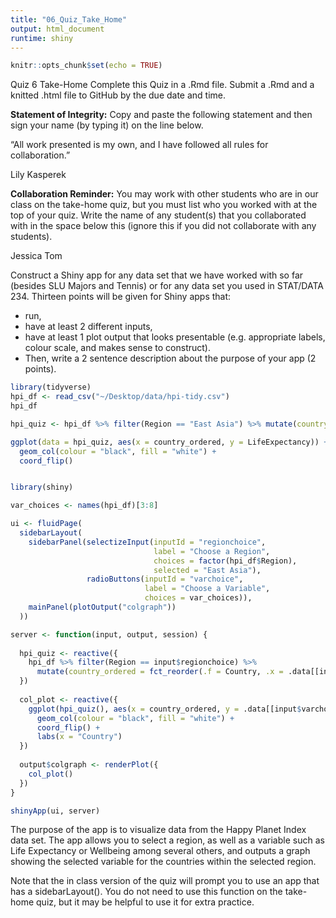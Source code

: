 ```yaml
---
title: "06_Quiz_Take_Home"
output: html_document
runtime: shiny
---
```


```r
knitr::opts_chunk$set(echo = TRUE)
```

Quiz 6 Take-Home
Complete this Quiz in a .Rmd file. Submit a .Rmd and a knitted .html file to GitHub by the due date and time.

__Statement of Integrity:__ Copy and paste the following statement and then sign your name (by typing it) on the line below.

“All work presented is my own, and I have followed all rules for collaboration.”

Lily Kasperek 

__Collaboration Reminder:__ You may work with other students who are in our class on the take-home quiz, but you must list who you worked with at the top of your quiz. Write the name of any student(s) that you collaborated with in the space below this (ignore this if you did not collaborate with any students).

Jessica Tom 

Construct a Shiny app for any data set that we have worked with so far (besides SLU Majors and Tennis) or for any data set you used in STAT/DATA 234. Thirteen points will be given for Shiny apps that:

* run,
* have at least 2 different inputs,
* have at least 1 plot output that looks presentable (e.g. appropriate labels, colour scale, and makes sense to construct).
* Then, write a 2 sentence description about the purpose of your app (2 points).

```r
library(tidyverse)
hpi_df <- read_csv("~/Desktop/data/hpi-tidy.csv")
hpi_df

hpi_quiz <- hpi_df %>% filter(Region == "East Asia") %>% mutate(country_ordered = fct_reorder(.f = Country, .x = LifeExpectancy))

ggplot(data = hpi_quiz, aes(x = country_ordered, y = LifeExpectancy)) +
  geom_col(colour = "black", fill = "white") +
  coord_flip()


library(shiny)

var_choices <- names(hpi_df)[3:8]

ui <- fluidPage(
  sidebarLayout(
    sidebarPanel(selectizeInput(inputId = "regionchoice",
                                label = "Choose a Region", 
                                choices = factor(hpi_df$Region),
                                selected = "East Asia"),
                 radioButtons(inputId = "varchoice",
                              label = "Choose a Variable",
                              choices = var_choices)),
    mainPanel(plotOutput("colgraph"))
  ))

server <- function(input, output, session) {
  
  hpi_quiz <- reactive({
    hpi_df %>% filter(Region == input$regionchoice) %>% 
      mutate(country_ordered = fct_reorder(.f = Country, .x = .data[[input$varchoice]]))
  })
  
  col_plot <- reactive({
    ggplot(hpi_quiz(), aes(x = country_ordered, y = .data[[input$varchoice]])) +
      geom_col(colour = "black", fill = "white") +
      coord_flip() +
      labs(x = "Country")
  })
  
  output$colgraph <- renderPlot({
    col_plot()
  })
}

shinyApp(ui, server)
```

The purpose of the app is to visualize data from the Happy Planet Index data set. The app allows you to select a region, as well as a variable such as Life Expectancy or Wellbeing among several others, and outputs a graph showing the selected variable for the countries within the selected region. 

Note that the in class version of the quiz will prompt you to use an app that has a sidebarLayout(). You do not need to use this function on the take-home quiz, but it may be helpful to use it for extra practice.
